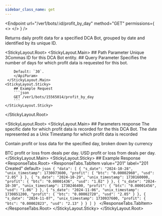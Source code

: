 ```yaml
---
sidebar_class_name: get
---
```


<Endpoint
  url="/ver1/bots/:id/profit_by_day"
  method="GET"
  permissions={
    <>
      <Permission title="Permission" description="BOTS_READ" />
      <Permission title="Security" description="SIGNED" />
    </>
  }
/>

Returns daily profit data for a specified DCA Bot, grouped by date and identified by its unique ID.

<StickyLayout.Root>
   <StickyLayout.Main>
        ## Path Parameter
        <ApiParam name='id' type='integer' id="id" required>
        Unique 3Commas ID for this DCA Bot entity.
        </ApiParam>
        ## Query Parameter
        <ApiParam name='days' type='integer' id="days">
        Specifies the number of days for which profit data is requested for this bot.
        
        Default: `30`.
        </ApiParam>
     </StickyLayout.Main>
    <StickyLayout.Sticky>
        ## Example Request
        ```json
        GET /ver1/bots/15565014/profit_by_day
        ```
    </StickyLayout.Sticky>
</StickyLayout.Root>

<StickyLayout.Root>
    <StickyLayout.Main>
        ## Parameters response
        <ApiParam name=' s_date' type='string' id=" s_date">
        The specific date for which profit data is recorded for the this DCA Bot.
        </ApiParam>
        <ApiParam name='unix_timestamp' type='integer' id="unix_timestamp">
        The date represented as a Unix Timestamp for which profit data is recorded
        </ApiParam>   
        <ApiParam name='profit' type='object' id="profit">
            <p>Contain profit or loss data for the specified day, broken down by currency</p>
            <CollapsibleNestedParams>
            <ApiParam name='btc' type="integer" id="btc">
                BTC profit or loss from deals per day.
            </ApiParam>
            <ApiParam name='usd' type="integer" id="usd">
                USD profit or loss from deals per day.
            </ApiParam> 
        </CollapsibleNestedParams>
        </ApiParam>
    </StickyLayout.Main>
    <StickyLayout.Sticky>
        ## Example Response
        <ResponseTabs.Root>
            <ResponseTabs.TabItem value="201" label="201 Created" default>
        ```json
        {
            "data": [
                {
                    "s_date": "2024-10-28",
                    "unix_timestamp": 1730073600,
                    "profit": {
                        "btc": "0.00002960",
                        "usd": "2.05"
                    }
                },
                {
                    "s_date": "2024-10-29",
                    "unix_timestamp": 1730160000,
                    "profit": {
                        "btc": "0.00001436",
                        "usd": "1.02"
                    }
                },
                {
                    "s_date": "2024-10-30",
                    "unix_timestamp": 1730246400,
                    "profit": {
                        "btc": "0.00001456",
                        "usd": "1.06"
                    }
                },
                {
                    "s_date": "2024-11-06",
                    "unix_timestamp": 1730851200,
                    "profit": {
                        "btc": "0.00002720",
                        "usd": "2.05"
                    }
                },
                {
                    "s_date": "2024-11-07",
                    "unix_timestamp": 1730937600,
                    "profit": {
                        "btc": "0.00002823",
                        "usd": "2.13"
                    }
                }
            ]
        }
        ```
            </ResponseTabs.TabItem>
        </ResponseTabs.Root>
    </StickyLayout.Sticky>
</StickyLayout.Root>